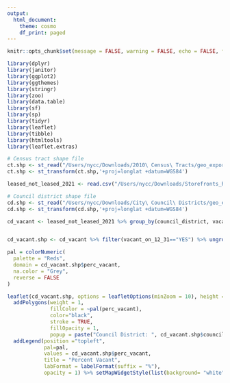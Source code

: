 ```yaml
---
output:
  html_document:
    theme: cosmo
    df_print: paged
---
```



```r
knitr::opts_chunk$set(message = FALSE, warning = FALSE, echo = FALSE, fig.align="left", fig.width=14, fig.height=8)
```


```r
library(dplyr)
library(janitor)
library(ggplot2)
library(ggthemes)
library(stringr)
library(zoo)
library(data.table)
library(sf)
library(sp)
library(tidyr)
library(leaflet)
library(tibble)
library(htmltools)
library(leaflet.extras)

# Census tract shape file
ct.shp <- st_read("/Users/nycc/Downloads/2010\ Census\ Tracts/geo_export_da780961-2ca4-4fe7-9532-f4d844c8e8a2.shp")
ct.shp <- st_transform(ct.shp,'+proj=longlat +datum=WGS84')

leased_not_leased_2021 <- read.csv("/Users/nycc/Downloads/Storefronts_Reported_Vacant_or_Not__Filing_Year_2020_-_2021_.csv") %>% clean_names()

# Council district shape file
cd.shp <- st_read("/Users/nycc/Downloads/City\ Council\ Districts/geo_export_5ab108fe-1723-40b1-ba2a-255cb4deb4a3.shp")
cd.shp <- st_transform(cd.shp,'+proj=longlat +datum=WGS84')

cd_vacant <- leased_not_leased_2021 %>% group_by(council_district, vacant_on_12_31) %>% summarize(count=n()) %>% mutate(perc_vacant=round(count/sum(count)*100,2)) %>% left_join(cd.shp, by = c("council_district"="coun_dist"))


cd_vacant.shp <- cd_vacant %>% filter(vacant_on_12_31=="YES") %>% ungroup() %>% st_as_sf() %>% st_transform('+proj=longlat +datum=WGS84')
```


```r
pal = colorNumeric(
  palette = "Reds",
  domain = cd_vacant.shp$perc_vacant, 
  na.color = "Grey", 
  reverse = FALSE
)

leaflet(cd_vacant.shp, options = leafletOptions(minZoom = 10), height = 700, width =  700) %>%
  addPolygons(weight = 1,
              fillColor = ~pal(perc_vacant),
              color="black",
              stroke = TRUE,
              fillOpacity = 1,
              popup = paste("Council District: ", cd_vacant.shp$council_district, "</br>"," Percent Vacant: ", paste(round(cd_vacant.shp$perc_vacant*100,2),"%", sep=""))) %>% 
  addLegend(position ="topleft", 
            pal=pal,
            values = cd_vacant.shp$perc_vacant,
            title = "Percent Vacant",
            labFormat = labelFormat(suffix = "%"),
            opacity = 1) %>% setMapWidgetStyle(list(background= "white")) %>% setView(-73.95777, 40.74240, zoom = 11)
```


